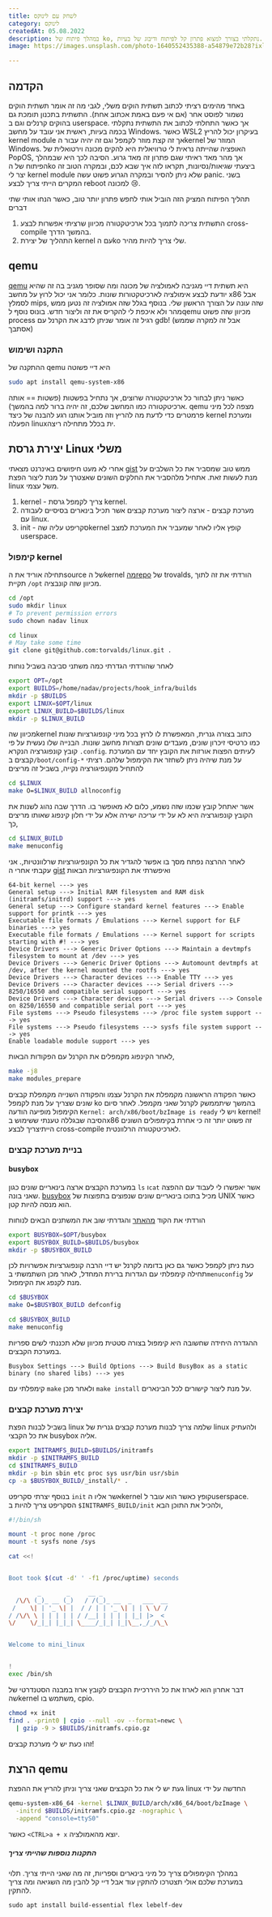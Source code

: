 ```yaml
---
title: לשחק עם לינוקס
category: לינוקס
createdAt: 05.08.2022
description: במהלך פיתוח של ko, נתקלתי בצורך למצוא פתרון קל לפיתוח ודיבוג של בעיות. qemu הינה תשתית אמולציה של מערכת, השתמשתי בה ויצרתי הפצת kernel מצומצמת משלי הכוללת את הגרסת linux kernel הכי חדשה וbusybox שמאפשר פקודות בסיסיות.
image: https://images.unsplash.com/photo-1640552435388-a54879e72b28?ixlib=rb-1.2.1&ixid=MnwxMjA3fDB8MHxwaG90by1wYWdlfHx8fGVufDB8fHx8&auto=format&fit=crop&w=1170&q=80

---
```


## הקדמה

באחד מהימים רציתי לכתוב תשתית הוקים משלי,
לגבי מה זה אומר תשתית הוקים נשמור לפוסט אחר
(אם אי פעם באמת אכתוב אחת).
התשתית בתכנון תומכת גם בהוקים קרנלים וגם ב
userspace.
אך כאשר התחלתי לכתוב את התשתית נתקלתי בכמה בעיות, ראשית אני עובד על מחשב
Windows.
כאשר
WSL2
בעיקרון יכול להריץ
kernel module
אך זה קצת מוזר לקמפל וגם זה יהיה עבור
הkernel
המוזר של
Windows.
האופציה שהייתה נראית לי טרוויאלית היא להקים מכונה וירטואלית של
PopOS,
אך מהר מאד ראיתי שגם פתרון זה מאד גרוע.
הסיבה לכך היא שבמהלך הפיתוח של
הko
ביצעתי שגיאות/נסיונות, תקראו לזה איך שבא לכם, ובמקרה הטוב זה יצר לי
kernel module
שלא ניתן להסיר ובמקרה הגרוע פשוט עשה
panic.
בשני המקרים הייתי צריך לבצע
reboot
למכונה
😢.


תהליך הפיתוח המציק הזה הוביל אותי לחפש פתרון יותר טוב, כאשר הנחו אותי שתי דברים
1. התשתית צריכה לתמוך בכל ארכיטקטורה מכיוון שרציתי אפשרות לבצע cross-compile בהמשך הדרך.
2. התהליך של יצירת kernel עם הko שלי צריך להיות מהיר.

## qemu
[qemu](https://www.qemu.org/)
היא תשתית דיי מגניבה לאמולציה של מכונה ומה שסופר מגניב בה זה שהיא יודעת לבצע אימולציה לארכיטקטורות שונות.
כלומר אני יכול לרוץ על מחשב
x86
אבל לסמלץ
mips, שזה עונה על הצורך הראשון שלי.
בנוסף בגלל שזה אמולציה זה נטען ממש מהר ולא איכפת לי להקריס את זה וליצור חדש.
בונוס נוסף
לqemu
מכיוון שזה פשוט
process
רגיל זה אומר שניתן לדבג את הקרנל עם
gdb! (אבל זה למקרה שממש אסתבך)

### התקנה ושימוש
ההתקנה של
qemu
היא דיי פשוטה
```bash
sudo apt install qemu-system-x86
```
כאשר ניתן לבחור כל ארכיטקטורה שרוצים, אך נתחיל בפשטות
(פשטות == אותה ארכיטקטורה כמו המחשב שלכם, זה יהיה ברור למה בהמשך).
qemu
מצפה לכל מיני פרמטרים כדי לדעת מה להריץ וזה מוביל אותנו רגע להבנה של כיצד
kernel
ומערכת הפעלה linuxית
בכלל מתחילה ריצה.

## יצירת גרסת Linux משלי
אחרי לא מעט חיפושים באינרנט מצאתי
[gist](https://gist.github.com/chrisdone/02e165a0004be33734ac2334f215380e)
ממש טוב שמסביר את כל השלבים על מנת לעשות זאת.
אתחיל מלהסביר את החלקים השונים שאצטרך על מנת ליצור הפצת
linux
משל עצמי.

1. kernel - צריך לקמפל גרסת kernel.
2. מערכת קבצים - ארצה ליצור מערכת קבצים אשר תכיל בינארים בסיסיים לעבודה עם linux.
3. init - סקריפט עליה שהkernel קופץ אליו לאחר שמעביר את המערכת למצב userspace.

### קימפול kernel
תחילה אוריד את הsource של הkernel 
[מהrepo](https://github.com/torvalds/linux/tree/v5.19)
של trovalds, הורדתי את זה לתוך תקיית `/opt` מכיוון שזה קונבציה.
```bash
cd /opt
sudo mkdir linux
# To prevent permission errors
sudo chown nadav linux 

cd linux
# May take some time
git clone git@github.com:torvalds/linux.git . 
```
לאחר שהורדתי הגדרתי כמה משתני סביבה בשביל נוחות
```bash
export OPT=/opt
export BUILDS=/home/nadav/projects/hook_infra/builds
mkdir -p $BUILDS
export LINUX=$OPT/linux
export LINUX_BUILD=$BUILDS/linux
mkdir -p $LINUX_BUILD
```
מכיוון 
שהkernel
כתוב בצורה גנרית, המאפשרת לו לרוץ  בכל מיני קונפוגרציות שונות כמו כרטיסי זיכרון שונים, מעבדים שונים תצורות מחשב שונות.
הבנייה שלו נעשית על פי קובץ קונפוגרציה הנקרא `.config`.
לעיתים הפצות אורזות את הקובץ יחד עם המערכת קבצים ב`/boot/config-*`
על מנת שיהיה ניתן לשחזר את הקימפול שלהם.
רציתי להתחיל מקונפיגורציה נקייה, בשביל זה מריצים
```bash
cd $LINUX
make O=$LINUX_BUILD allnoconfig
```
אשר יאתחל קובץ שכמו שזה נשמע, כלום לא מאופשר בו.
הדרך שבה נהוג לשנות את הקובץ קונפוגרציה היא לא על ידי עריכה ישירה אלא על ידי חלון קינפוג שאותו מריצים כך,

```bash
cd $LINUX_BUILD
make menuconfig
```
לאחר ההרצה נפתח מסך בו אפשר להגדיר את כל הקונפיגורציות שרלוונטיות,.
אני עקבתי אחרי ה
[gist](https://gist.github.com/chrisdone/02e165a0004be33734ac2334f215380e)
ואיפשרתי את הקונפיגורציות הבאות

```
64-bit kernel ---> yes
General setup ---> Initial RAM filesystem and RAM disk (initramfs/initrd) support ---> yes
General setup ---> Configure standard kernel features ---> Enable support for printk ---> yes
Executable file formats / Emulations ---> Kernel support for ELF binaries ---> yes
Executable file formats / Emulations ---> Kernel support for scripts starting with #! ---> yes
Device Drivers ---> Generic Driver Options ---> Maintain a devtmpfs filesystem to mount at /dev ---> yes
Device Drivers ---> Generic Driver Options ---> Automount devtmpfs at /dev, after the kernel mounted the rootfs ---> yes
Device Drivers ---> Character devices ---> Enable TTY ---> yes
Device Drivers ---> Character devices ---> Serial drivers ---> 8250/16550 and compatible serial support ---> yes
Device Drivers ---> Character devices ---> Serial drivers ---> Console on 8250/16550 and compatible serial port ---> yes
File systems ---> Pseudo filesystems ---> /proc file system support ---> yes
File systems ---> Pseudo filesystems ---> sysfs file system support ---> yes
Enable loadable module support ---> yes 
```
לאחר הקינפוג מקמפלים את הקרנל עם הפקודות הבאות,
```bash
make -j8
make modules_prepare
```
כאשר הפקודה הראשונה מקמפלת את הקרנל עצמו והפקודה השנייה מקמפלת קבצים שונים שצריך על מנת לקמפל
ko בהמשך
שיתממשק לקרנל שאני מקמפל. לאחר סיום הקימפול מופיעה הודעה
`Kernel: arch/x86/boot/bzImage is ready`
ויש לי kernel!
הסיבה שבגללה טענתי ששימוש בx86
זה פשוט יותר זה כי אחרת בקימפולים השונים הייתיצריך לבצע
cross-compile
לארכיטקטורה הרלוונטית.

### בניית מערכת קבצים
#### busybox
במערכת הקבצים ארצה בינאריים שונים כגון
`ls`
ו`cat`
אשר יאפשרו לי לעבוד עם ההפצה שאני בונה. 
[busybox](https://busybox.net/about.html)
מכיל בתוכו בינאריים שונים שנפוצים בתפוצות של
UNIX
כאשר הוא מנסה להיות קטן.

הורדתי את הקוד
[מהאתר](https://busybox.net/downloads/)
והגדרתי שוב את המשתנים הבאים לנוחות
```bash
export BUSYBOX=$OPT/busybox
export BUSYBOX_BUILD=$BUILDS/busybox
mkdir -p $BUSYBOX_BUILD
```
כעת ניתן לקמפל כאשר גם כאן בדומה לקרנל יש דיי הרבה קונפוגרציות אפשרויות לכן תחילה קימפלתי עם הגדרות ברירת המחדל,
לאחר מכן השתמשתי
ב`menuconfig`
על מנת לקנפג את הקימפול.

```bash
cd $BUSYBOX
make O=$BUSYBOX_BUILD defconfig

cd $BUSYBOX_BUILD
make menuconfig
```
ההגדרה היחידה שחשובה היא קימפול בצורה סטטית מכיוון שלא תכננתי לשים ספריות במערכת הקבצים.
```
Busybox Settings ---> Build Options ---> Build BusyBox as a static binary (no shared libs) ---> yes
```
קימפלתי עם
`make`
ולאחר מכן
`make install`
על מנת ליצור קישורים לכל הבינארים.

### יצירת מערכת קבצים
בשביל לבנות הפצת
linux
שלמה צריך לבנות מערכת קבצים גנרית של 
linux
ולהעתיק את כל הקבצי
busybox
אליה.
```bash
export INITRAMFS_BUILD=$BUILDS/initramfs
mkdir -p $INITRAMFS_BUILD
cd $INITRAMFS_BUILD
mkdir -p bin sbin etc proc sys usr/bin usr/sbin
cp -a $BUSYBOX_BUILD/_install/* .
```
בנוסף יצרתי סקריפט
`init`
אשר אליו
הkernel
קופץ כאשר הוא עובר
לuserspace.
הסקריפט צריך להיות
ב
`$INITRAMFS_BUILD/init`
ולהכיל את התוכן הבא,

```bash
#!/bin/sh

mount -t proc none /proc
mount -t sysfs none /sys

cat <<!


Boot took $(cut -d' ' -f1 /proc/uptime) seconds

        _       _     __ _                  
  /\/\ (_)_ __ (_)   / /(_)_ __  _   ___  __
 /    \| | '_ \| |  / / | | '_ \| | | \ \/ /
/ /\/\ \ | | | | | / /__| | | | | |_| |>  < 
\/    \/_|_| |_|_| \____/_|_| |_|\__,_/_/\_\ 


Welcome to mini_linux


!
exec /bin/sh
```

דבר אחרון הוא לארוז את כל היררכיית הקבצים לקובץ ארוז במבנה הסטנדרטי של
שהkernel משתמש בו,
cpio.

```bash
chmod +x init
find . -print0 | cpio --null -ov --format=newc \
  | gzip -9 > $BUILDS/initramfs.cpio.gz
```

זהו כעת יש לי מערכת קבצים!

## הרצת qemu
געת יש לי את כל הקבצים שאני צריך וניתן להריץ את ההפצת
linux
החדשה על ידי

```bash
qemu-system-x86_64 -kernel $LINUX_BUILD/arch/x86_64/boot/bzImage \
  -initrd $BUILDS/initramfs.cpio.gz -nographic \
  -append "console=ttyS0"
```

כאשר
`<CTRL>a + x`
יוצא מהאמולציה.


##### התקנות נוספות שהייתי צריך
במהלך הקימפולים צריך כל מיני בינארים וספריות, זה מה שאני הייתי צריך.
תלוי במערכת שלכם אולי תצטרכו להתקין עוד אבל דיי קל להבין מה השגיאה ומה צריך להתקין.

```
sudo apt install build-essential flex lebelf-dev
```